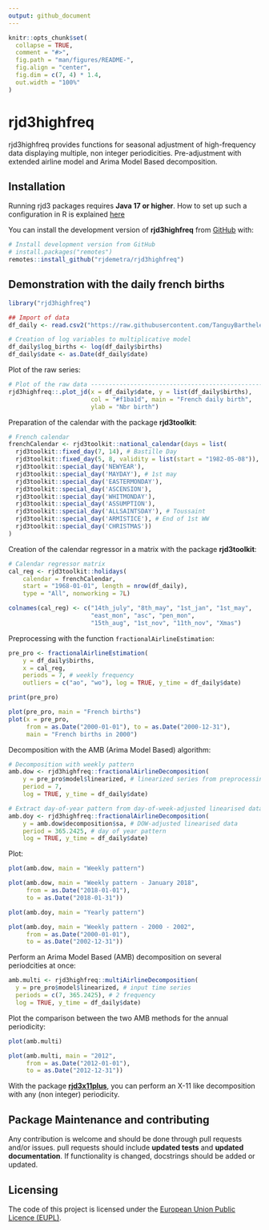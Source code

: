 ```yaml
---
output: github_document
---
```


<!-- README.md is generated from README.Rmd. Please edit that file -->

```r
knitr::opts_chunk$set(
  collapse = TRUE,
  comment = "#>",
  fig.path = "man/figures/README-",
  fig.align = "center",
  fig.dim = c(7, 4) * 1.4,
  out.width = "100%"
)
```

# rjd3highfreq

<!-- badges: start -->
<!-- badges: end -->

rjd3highfreq provides functions for seasonal adjustment of high-frequency data displaying multiple, non integer periodicities. Pre-adjustment with extended airline model and Arima Model Based decomposition.


## Installation

Running rjd3 packages requires **Java 17 or higher**. How to set up such a configuration in R is explained [here](https://jdemetra-new-documentation.netlify.app/#Rconfig)

You can install the development version of **rjd3highfreq** from [GitHub](https://github.com/) with:

```r
# Install development version from GitHub
# install.packages("remotes")
remotes::install_github("rjdemetra/rjd3highfreq")
```


## Demonstration with the daily french births

```r
library("rjd3highfreq")
```


```r
## Import of data
df_daily <- read.csv2("https://raw.githubusercontent.com/TanguyBarthelemy/Tsace_RJD_Webinar_Dec22/b5fcf6b14ae47393554950547ef4788a0068a0f6/Data/TS_daily_births_franceM_1968_2020.csv")

# Creation of log variables to multiplicative model
df_daily$log_births <- log(df_daily$births)
df_daily$date <- as.Date(df_daily$date)
``` 


Plot of the raw series:

```r
# Plot of the raw data ----------------------------------------------------
rjd3highfreq::.plot_jd(x = df_daily$date, y = list(df_daily$births),
                       col = "#f1ba1d", main = "French daily birth",
                       ylab = "Nbr birth")
```

Preparation of the calendar with the package **rjd3toolkit**:

```r
# French calendar
frenchCalendar <- rjd3toolkit::national_calendar(days = list(
  rjd3toolkit::fixed_day(7, 14), # Bastille Day
  rjd3toolkit::fixed_day(5, 8, validity = list(start = "1982-05-08")), # End of 2nd WW
  rjd3toolkit::special_day('NEWYEAR'),
  rjd3toolkit::special_day('MAYDAY'), # 1st may
  rjd3toolkit::special_day('EASTERMONDAY'),
  rjd3toolkit::special_day('ASCENSION'),
  rjd3toolkit::special_day('WHITMONDAY'),
  rjd3toolkit::special_day('ASSUMPTION'),
  rjd3toolkit::special_day('ALLSAINTSDAY'), # Toussaint
  rjd3toolkit::special_day('ARMISTICE'), # End of 1st WW
  rjd3toolkit::special_day('CHRISTMAS'))
)
```

Creation of the calendar regressor in a matrix with the package **rjd3toolkit**:

```r
# Calendar regressor matrix
cal_reg <- rjd3toolkit::holidays(
    calendar = frenchCalendar,
    start = "1968-01-01", length = nrow(df_daily),
    type = "All", nonworking = 7L)

colnames(cal_reg) <- c("14th_july", "8th_may", "1st_jan", "1st_may",
                       "east_mon", "asc", "pen_mon",
                       "15th_aug", "1st_nov", "11th_nov", "Xmas")
```

Preprocessing with the function `fractionalAirlineEstimation`:

```r
pre_pro <- fractionalAirlineEstimation(
    y = df_daily$births,
    x = cal_reg,
    periods = 7, # weekly frequency
    outliers = c("ao", "wo"), log = TRUE, y_time = df_daily$date)

print(pre_pro)
```

```r
plot(pre_pro, main = "French births")
plot(x = pre_pro,
     from = as.Date("2000-01-01"), to = as.Date("2000-12-31"),
     main = "French births in 2000")
```


Decomposition with the AMB (Arima Model Based) algorithm:

```r
# Decomposition with weekly pattern
amb.dow <- rjd3highfreq::fractionalAirlineDecomposition(
    y = pre_pro$model$linearized, # linearized series from preprocessing
    period = 7,
    log = TRUE, y_time = df_daily$date)

# Extract day-of-year pattern from day-of-week-adjusted linearised data
amb.doy <- rjd3highfreq::fractionalAirlineDecomposition(
    y = amb.dow$decomposition$sa, # DOW-adjusted linearised data
    period = 365.2425, # day of year pattern
    log = TRUE, y_time = df_daily$date)
```


Plot:

```r
plot(amb.dow, main = "Weekly pattern")
```

```r
plot(amb.dow, main = "Weekly pattern - January 2018",
     from = as.Date("2018-01-01"),
     to = as.Date("2018-01-31"))
```

```r
plot(amb.doy, main = "Yearly pattern")
```

```r
plot(amb.doy, main = "Weekly pattern - 2000 - 2002",
     from = as.Date("2000-01-01"),
     to = as.Date("2002-12-31"))
```

Perform an Arima Model Based (AMB) decomposition on several periodcities at once:

```r
amb.multi <- rjd3highfreq::multiAirlineDecomposition(
  y = pre_pro$model$linearized, # input time series
  periods = c(7, 365.2425), # 2 frequency
  log = TRUE, y_time = df_daily$date)
```


Plot the comparison between the two AMB methods for the annual periodicity:

```r
plot(amb.multi)
```

```r
plot(amb.multi, main = "2012",
     from = as.Date("2012-01-01"),
     to = as.Date("2012-12-31"))
```


With the package [**rjd3x11plus**](https://github.com/rjdemetra/rjd3x11plus), you can perform an X-11 like decomposition with any (non integer) periodicity.


## Package Maintenance and contributing

Any contribution is welcome and should be done through pull requests and/or issues.
pull requests should include **updated tests** and **updated documentation**. If functionality is changed, docstrings should be added or updated.


## Licensing

The code of this project is licensed under the [European Union Public Licence (EUPL)](https://joinup.ec.europa.eu/page/eupl-text-11-12).
